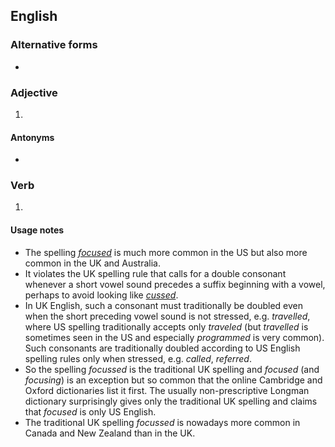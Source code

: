 ==English==

===Alternative forms===
* {{l|en|focused}}

===Adjective===
{{en-adj}}

# {{lb|en|British}} {{alternative spelling of|focused|lang=en}}

====Antonyms====
* {{l|en|unfocussed}}

===Verb===
{{head|en|verb form}}

# {{lb|en|British}} {{en-past of|focus}}

====Usage notes====
* The spelling ''[[focused]]'' is much more common in the US but also more common in the UK and Australia. 
* It violates the UK spelling rule that calls for a double consonant whenever a short vowel sound precedes a suffix beginning with a vowel, perhaps to avoid looking like ''[[cussed]]''. 
* In UK English, such a consonant must traditionally be doubled even when the short preceding vowel sound is not stressed, e.g. ''travelled'', where US spelling traditionally accepts only ''traveled'' (but ''travelled'' is sometimes seen in the US and especially ''programmed'' is very common). Such consonants are traditionally doubled according to US English spelling rules only when stressed, e.g. ''called'', ''referred''. 
* So the spelling ''focussed'' is the traditional UK spelling and ''focused'' (and ''focusing'') is an exception but so common that the online Cambridge and Oxford dictionaries list it first. The usually non-prescriptive Longman dictionary surprisingly gives only the traditional UK spelling and claims that ''focused'' is only US English. 
* The traditional UK spelling ''focussed'' is nowadays more common in Canada and New Zealand than in the UK.